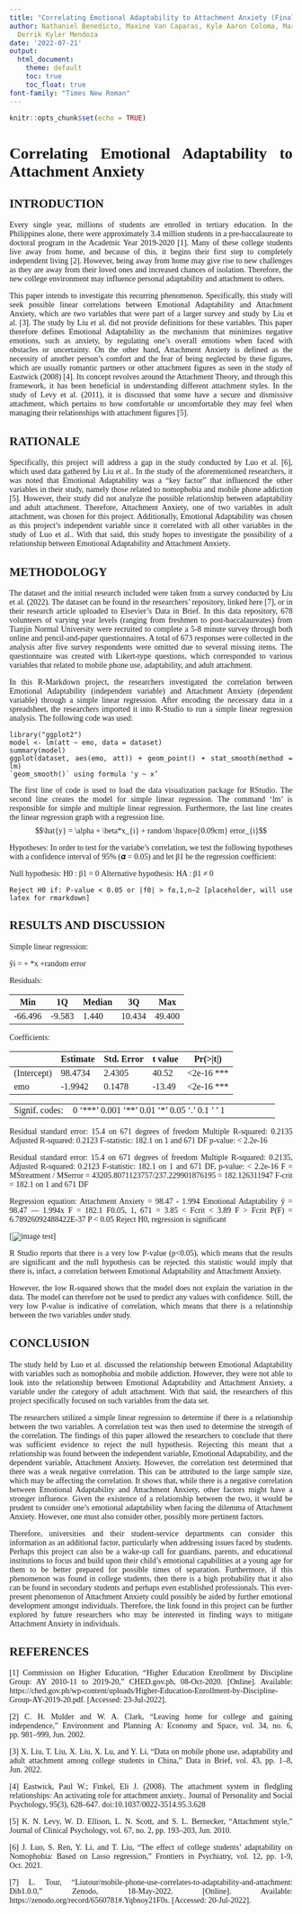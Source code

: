 ```yaml
---
title: "Correlating Emotional Adaptability to Attachment Anxiety (Final Project)"
author: Nathaniel Benedicto, Maxine Van Caparas, Kyle Aaron Coloma, Marco Luis Coros,
  Derrik Kyler Mendoza
date: '2022-07-21'
output: 
  html_document:
    theme: default
    toc: true
    toc_float: true
font-family: "Times New Roman"
---
```


```r
knitr::opts_chunk$set(echo = TRUE)
```

```{=html}
<style>
body {
text-align: justify;
font-family: "Times New Roman";
}
</style>
```
# Correlating Emotional Adaptability to Attachment Anxiety

## **INTRODUCTION**

Every single year, millions of students are enrolled in tertiary education. In the Philippines alone, there were approximately 3.4 million students in a pre-baccalaureate to doctoral program in the Academic Year 2019-2020 [1]. Many of these college students live away from home, and because of this, it begins their first step to completely independent living [2]. However, being away from home may give rise to new challenges as they are away from their loved ones and increased chances of isolation. Therefore, the new college environment may influence personal adaptability and attachment to others.

This paper intends to investigate this recurring phenomenon. Specifically, this study will seek possible linear correlations between Emotional Adaptability and Attachment Anxiety, which are two variables that were part of a larger survey and study by Liu et al. [3]. The study by Liu et al. did not provide definitions for these variables. This paper therefore defines Emotional Adaptability as the mechanism that minimizes negative emotions, such as anxiety, by regulating one's overall emotions when faced with obstacles or uncertainty. On the other hand, Attachment Anxiety is defined as the necessity of another person's comfort and the fear of being neglected by these figures, which are usually romantic partners or other attachment figures as seen in the study of Eastwick (2008) [4]. Its concept revolves around the Attachment Theory, and through this framework, it has been beneficial in understanding different attachment styles. In the study of Levy et al. (2011), it is discussed that some have a secure and dismissive attachment, which pertains to how comfortable or uncomfortable they may feel when managing their relationships with attachment figures [5].

## **RATIONALE**

Specifically, this project will address a gap in the study conducted by Luo et al. [6], which used data gathered by Liu et al.. In the study of the aforementioned researchers, it was noted that Emotional Adaptability was a "key factor" that influenced the other variables in their study, namely those related to nomophobia and mobile phone addiction [5]. However, their study did not analyze the possible relationship between adaptability and adult attachment. Therefore, Attachment Anxiety, one of two variables in adult attachment, was chosen for this project. Additionally, Emotional Adaptability was chosen as this project's independent variable since it correlated with all other variables in the study of Luo et al.. With that said, this study hopes to investigate the possibility of a relationship between Emotional Adaptability and Attachment Anxiety.

## **METHODOLOGY**

The dataset and the initial research included were taken from a survey conducted by Liu et al. (2022). The dataset can be found in the researchers' repository, linked here [7], or in their research article uploaded to Elsevier's Data in Brief. In this data repository, 678 volunteers of varying year levels (ranging from freshmen to post-baccalaureates) from Tianjin Normal University were recruited to complete a 5-8 minute survey through both online and pencil-and-paper questionnaires. A total of 673 responses were collected in the analysis after five survey respondents were omitted due to several missing items. The questionnaire was created with Likert-type questions, which corresponded to various variables that related to mobile phone use, adaptability, and adult attachment.

In this R-Markdown project, the researchers investigated the correlation between Emotional Adaptability (independent variable) and Attachment Anxiety (dependent variable) through a simple linear regression. After encoding the necessary data in a spreadsheet, the researchers imported it into R-Studio to run a simple linear regression analysis. The following code was used:

    library("ggplot2")
    model <- lm(att ~ emo, data = dataset)
    summary(model)
    ggplot(dataset, aes(emo, att)) + geom_point() + stat_smooth(method = lm) 
    `geom_smooth()` using formula 'y ~ x’

The first line of code is used to load the data visualization package for RStudio. The second line creates the model for simple linear regression. The command 'lm' is responsible for simple and multiple linear regression. Furthermore, the last line creates the linear regression graph with a regression line. $$\hat{y} =  \alpha +  \beta*x_{i} + random \hspace{0.09cm} error_{i}$$

Hypotheses: In order to test for the variabe's correlation, we test the following hypotheses with a confidence interval of 95% (𝜶 = 0.05) and let β1 be the regression coefficient:

Null hypothesis: H0 : β1 = 0 Alternative hypothesis: HA : β1 ≠ 0

    Reject H0 if: P-value < 0.05 or |f0| > fα,1,n−2 [placeholder, will use latex for rmarkdown]

## **RESULTS AND DISCUSSION**

Simple linear regression:

ŷi = + \*x +random error

Residuals:

| Min     | 1Q     | Median | 3Q     | Max    |
|---------|--------|--------|--------|--------|
| -66.496 | -9.583 | 1.440  | 10.434 | 49.400 |

Coefficients:

|             | Estimate | Std. Error | t value | Pr(\>\|t\|)    |
|-------------|----------|------------|---------|----------------|
| (Intercept) | 98.4734  | 2.4305     | 40.52   | \<2e-16 \*\*\* |
| emo         | -1.9942  | 0.1478     | -13.49  | \<2e-16 \*\*\* |

|                |                                                      |
|----------------|------------------------------------------------------|
| Signif. codes: | 0 '\*\*\*' 0.001 '\*\*' 0.01 '\*' 0.05 '.' 0.1 ' ' 1 |

<p>

Residual standard error: 15.4 on 671 degrees of freedom Multiple R-squared: 0.2135 Adjusted R-squared: 0.2123 F-statistic: 182.1 on 1 and 671 DF p-value: \< 2.2e-16

Residual standard error: 15.4 on 671 degrees of freedom
Multiple R-squared:  0.2135,	Adjusted R-squared:  0.2123 
F-statistic: 182.1 on 1 and 671 DF,  p-value: < 2.2e-16
F = MStreatment / MSerror =  43205.8071123757/237.229901876195 = 182.126311947
F-crit = 182.1 on 1 and 671 DF

Regression equation:
Attachment Anxiety = 98.47 - 1.994 Emotional Adaptability
ŷ = 98.47 — 1.994x
F = 182.1
F0.05, 1, 671 = 3.85 < Fcrit < 3.89
F > Fcrit
P(F) = 6.78926092488422E-37
P < 0.05
Reject H0, regression is significant

</p>
[![image test](https://i.postimg.cc/Bn0Xr9bQ/regressionline.png)]

R Studio reports that there is a very low P-value (p<0.05), which means that the results are significant and the null hypothesis can be rejected. this statistic would imply that there is, infact, a correlation between Emotional Adaptability and Attachment Anxiety.

However, the low R-squared shows that the model does not explain the variation in the data. The model can therefore not be used to predict any values with confidence.
Still, the very low P-value is indicative of correlation, which means that there is a relationship between the two variables under study.


## **CONCLUSION**

The study held by Luo et al. discussed the relationship between Emotional Adaptability with variables such as nomophobia and mobile addiction. However, they were not able to look into the relationship between Emotional Adaptability and Attachment Anxiety, a variable under the category of adult attachment. With that said, the researchers of this project specifically focused on such variables from the data set. 

The researchers utilized a simple linear regression to determine if there is a relationship between the two variables. A correlation test was then used to determine the strength of the correlation. The findings of this paper allowed the researchers to conclude that there was sufficient evidence to reject the null hypothesis. Rejecting this meant that a relationship was found between the independent variable, Emotional Adaptability, and the dependent variable, Attachment Anxiety. However, the correlation test determined that there was a weak negative correlation. This can be attributed to the large sample size, which may be affecting the correlation. It shows that, while there is a negative correlation between Emotional Adaptability and Attachment Anxiety, other factors might have a stronger influence. Given the existence of a relationship between the two, it would be prudent to consider one’s emotional adaptability when facing the dilemma of Attachment Anxiety. However, one must also consider other, possibly more pertinent factors.

Therefore, universities and their student-service departments can consider this information as an additional factor, particularly when addressing issues faced by students. Perhaps this project can also be a wake-up call for guardians, parents, and educational institutions to focus and build upon their child's emotional capabilities at a young age for them to be better prepared for possible times of separation. Furthermore, if this phenomenon was found in college students, then there is a high probability that it also can be found in secondary students and perhaps even established professionals. This ever-present phenomenon of Attachment Anxiety could possibly be aided by further emotional development amongst individuals. Therefore, the link found in this project can be further explored by future researchers who may be interested in finding ways to mitigate Attachment Anxiety in individuals.


## **REFERENCES**

[1] Commission on Higher Education, “Higher Education Enrollment by Discipline Group: AY 2010-11 to 2019-20,” CHED.gov.ph, 08-Oct-2020. [Online]. Available: https://ched.gov.ph/wp-content/uploads/Higher-Education-Enrollment-by-Discipline-Group-AY-2019-20.pdf. [Accessed: 23-Jul-2022]. 

[2] C. H. Mulder and W. A. Clark, “Leaving home for college and gaining independence,” Environment and Planning A: Economy and Space, vol. 34, no. 6, pp. 981–999, Jun. 2002. 

[3] X. Liu, T. Liu, X. Liu, X. Lu, and Y. Li, “Data on mobile phone use, adaptability and adult attachment among college students in China,” Data in Brief, vol. 43, pp. 1–8, Jun. 2022. 

[4] Eastwick, Paul W.; Finkel, Eli J. (2008). The attachment system in fledgling relationships: An activating role for attachment anxiety.. Journal of Personality and Social Psychology, 95(3), 628–647. doi:10.1037/0022-3514.95.3.628 

[5] K. N. Levy, W. D. Ellison, L. N. Scott, and S. L. Bernecker, “Attachment style,” Journal of Clinical Psychology, vol. 67, no. 2, pp. 193–203, Jun. 2010. 

[6] J. Luo, S. Ren, Y. Li, and T. Liu, “The effect of college students' adaptability on Nomophobia: Based on Lasso regression,” Frontiers in Psychiatry, vol. 12, pp. 1-9, Oct. 2021.

[7] L. Tour, “Liutour/mobile-phone-use-correlates-to-adaptability-and-attachment: Dib1.0.0,” Zenodo, 18-May-2022. [Online]. Available: https://zenodo.org/record/6560781#.Yqbnoy21F0s. [Accessed: 20-Jul-2022]. 
